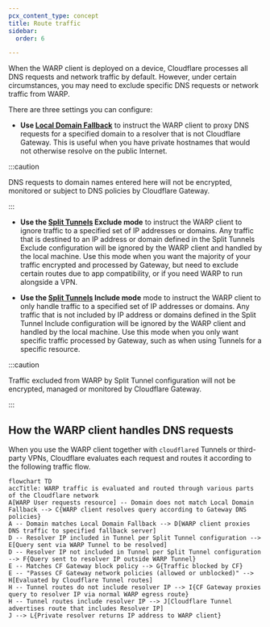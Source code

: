 ```yaml
---
pcx_content_type: concept
title: Route traffic
sidebar:
  order: 6

---
```


When the WARP client is deployed on a device, Cloudflare processes all DNS requests and network traffic by default. However, under certain circumstances, you may need to exclude specific DNS requests or network traffic from WARP.

There are three settings you can configure:

* **Use [Local Domain Fallback](/cloudflare-one/connections/connect-devices/warp/configure-warp/route-traffic/local-domains/)** to instruct the WARP client to proxy DNS requests for a specified domain to a resolver that is not Cloudflare Gateway. This is useful when you have private hostnames that would not otherwise resolve on the public Internet.

:::caution


DNS requests to domain names entered here will not be encrypted, monitored or subject to DNS policies by Cloudflare Gateway.


:::

* **Use the [Split Tunnels](/cloudflare-one/connections/connect-devices/warp/configure-warp/route-traffic/split-tunnels/) Exclude mode** to instruct the WARP client to ignore traffic to a specified set of IP addresses or domains. Any traffic that is destined to an IP address or domain defined in the Split Tunnels Exclude configuration will be ignored by the WARP client and handled by the local machine. Use this mode when you want the majority of your traffic encrypted and processed by Gateway, but need to exclude certain routes due to app compatibility, or if you need WARP to run alongside a VPN.

* **Use the [Split Tunnels](/cloudflare-one/connections/connect-devices/warp/configure-warp/route-traffic/split-tunnels/) Include mode** mode to instruct the WARP client to only handle traffic to a specified set of IP addresses or domains. Any traffic that is not included by IP address or domains defined in the Split Tunnel Include configuration will be ignored by the WARP client and handled by the local machine. Use this mode when you only want specific traffic processed by Gateway, such as when using Tunnels for a specific resource.

:::caution


Traffic excluded from WARP by Split Tunnel configuration will not be encrypted, managed or monitored by Cloudflare Gateway.


:::

## How the WARP client handles DNS requests

When you use the WARP client together with `cloudflared` Tunnels or third-party VPNs, Cloudflare evaluates each request and routes it according to the following traffic flow.

```mermaid
flowchart TD
accTitle: WARP traffic is evaluated and routed through various parts of the Cloudflare network
A[WARP User requests resource] -- Domain does not match Local Domain Fallback --> C{WARP client resolves query according to Gateway DNS policies}
A -- Domain matches Local Domain Fallback --> D[WARP client proxies DNS traffic to specified fallback server]
D -- Resolver IP included in Tunnel per Split Tunnel configuration --> E[Query sent via WARP Tunnel to be resolved]
D -- Resolver IP not included in Tunnel per Split Tunnel configuration --> F{Query sent to resolver IP outside WARP Tunnel} 
E -- Matches CF Gateway block policy --> G{Traffic blocked by CF}
E -- "Passes CF Gateway network policies (allowed or unblocked)" --> H[Evaluated by Cloudflare Tunnel routes]
H -- Tunnel routes do not include resolver IP --> I{CF Gateway proxies query to resolver IP via normal WARP egress route}
H -- Tunnel routes include resolver IP --> J[Cloudflare Tunnel advertises route that includes Resolver IP]
J --> L{Private resolver returns IP address to WARP client}
```
